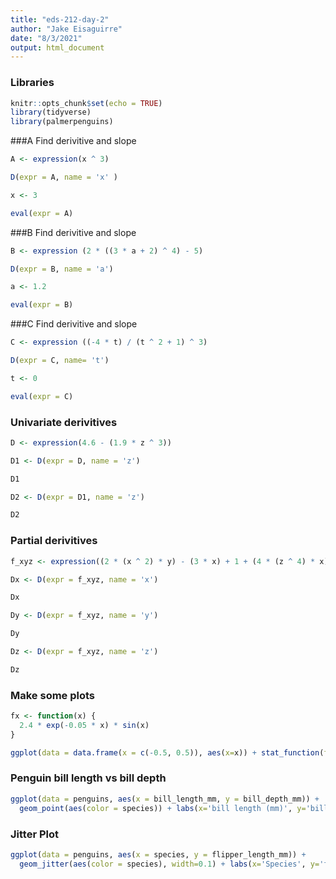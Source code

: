 ```yaml
---
title: "eds-212-day-2"
author: "Jake Eisaguirre"
date: "8/3/2021"
output: html_document
---
```

### Libraries
```r
knitr::opts_chunk$set(echo = TRUE)
library(tidyverse)
library(palmerpenguins)

```

###A Find derivitive and slope
```r

A <- expression(x ^ 3)

D(expr = A, name = 'x' )

x <- 3

eval(expr = A)

```

###B Find derivitive and slope
```r

B <- expression (2 * ((3 * a + 2) ^ 4) - 5) 

D(expr = B, name = 'a')

a <- 1.2

eval(expr = B)

```

###C Find derivitive and slope
```r
C <- expression ((-4 * t) / (t ^ 2 + 1) ^ 3)

D(expr = C, name= 't')

t <- 0

eval(expr = C)


```

### Univariate derivitives 
```r
D <- expression(4.6 - (1.9 * z ^ 3))

D1 <- D(expr = D, name = 'z')

D1

D2 <- D(expr = D1, name = 'z')

D2


```
### Partial derivitives
```r
f_xyz <- expression((2 * (x ^ 2) * y) - (3 * x) + 1 + (4 * (z ^ 4) * x))

Dx <- D(expr = f_xyz, name = 'x')

Dx

Dy <- D(expr = f_xyz, name = 'y')

Dy

Dz <- D(expr = f_xyz, name = 'z')

Dz

```

### Make some plots

```r
fx <- function(x) {
  2.4 * exp(-0.05 * x) * sin(x)
}

ggplot(data = data.frame(x = c(-0.5, 0.5)), aes(x=x)) + stat_function(fun = fx)
```

### Penguin bill length vs bill depth
```r
ggplot(data = penguins, aes(x = bill_length_mm, y = bill_depth_mm)) +
  geom_point(aes(color = species)) + labs(x='bill length (mm)', y='bill depth (mm)', title = 'Palmer Penguins')


```
### Jitter Plot
```r
ggplot(data = penguins, aes(x = species, y = flipper_length_mm)) +
  geom_jitter(aes(color = species), width=0.1) + labs(x='Species', y='flipper length (mm)', title = 'Palmer Penguins')

```

